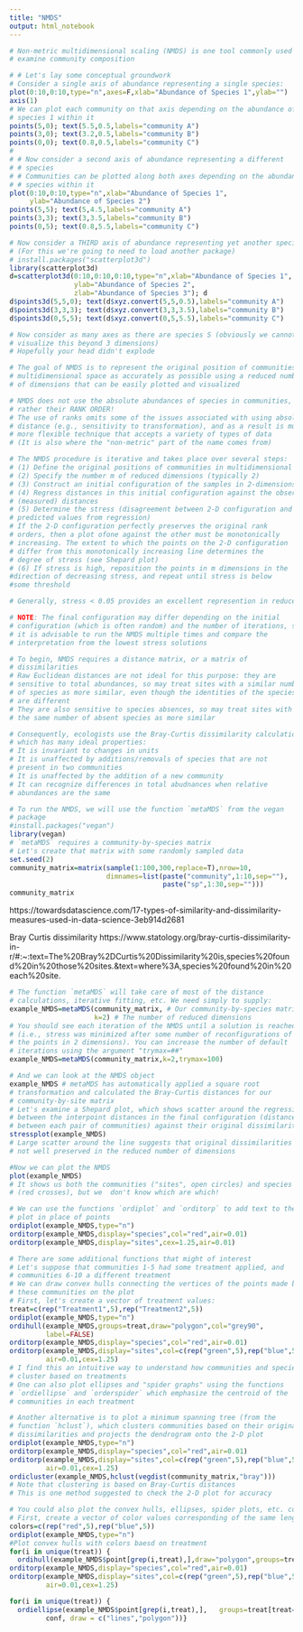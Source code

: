 ```yaml
---
title: "NMDS"
output: html_notebook
---
```




```r
# Non-metric multidimensional scaling (NMDS) is one tool commonly used to 
# examine community composition

# # Let's lay some conceptual groundwork
# Consider a single axis of abundance representing a single species:
plot(0:10,0:10,type="n",axes=F,xlab="Abundance of Species 1",ylab="")
axis(1)
# We can plot each community on that axis depending on the abundance of
# species 1 within it
points(5,0); text(5.5,0.5,labels="community A")
points(3,0); text(3.2,0.5,labels="community B")
points(0,0); text(0.8,0.5,labels="community C")
# 
# # Now consider a second axis of abundance representing a different 
# # species
# # Communities can be plotted along both axes depending on the abundance of
# # species within it
plot(0:10,0:10,type="n",xlab="Abundance of Species 1",
     ylab="Abundance of Species 2")
points(5,5); text(5,4.5,labels="community A")
points(3,3); text(3,3.5,labels="community B")
points(0,5); text(0.8,5.5,labels="community C")

# Now consider a THIRD axis of abundance representing yet another species
# (For this we're going to need to load another package)
# install.packages("scatterplot3d")
library(scatterplot3d)
d=scatterplot3d(0:10,0:10,0:10,type="n",xlab="Abundance of Species 1",
                ylab="Abundance of Species 2",
                zlab="Abundance of Species 3"); d
d$points3d(5,5,0); text(d$xyz.convert(5,5,0.5),labels="community A")
d$points3d(3,3,3); text(d$xyz.convert(3,3,3.5),labels="community B")
d$points3d(0,5,5); text(d$xyz.convert(0,5,5.5),labels="community C")

# Now consider as many axes as there are species S (obviously we cannot 
# visualize this beyond 3 dimensions)
# Hopefully your head didn't explode
```

```r
# The goal of NMDS is to represent the original position of communities in
# multidimensional space as accurately as possible using a reduced number
# of dimensions that can be easily plotted and visualized

# NMDS does not use the absolute abundances of species in communities, but
# rather their RANK ORDER!
# The use of ranks omits some of the issues associated with using absolute
# distance (e.g., sensitivity to transformation), and as a result is much
# more flexible technique that accepts a variety of types of data
# (It is also where the "non-metric" part of the name comes from)

# The NMDS procedure is iterative and takes place over several steps:
# (1) Define the original positions of communities in multidimensional space
# (2) Specify the number m of reduced dimensions (typically 2)
# (3) Construct an initial configuration of the samples in 2-dimensions
# (4) Regress distances in this initial configuration against the observed
# (measured) distances
# (5) Determine the stress (disagreement between 2-D configuration and
# predicted values from regression)
# If the 2-D configuration perfectly preserves the original rank
# orders, then a plot ofone against the other must be monotonically
# increasing. The extent to which the points on the 2-D configuration
# differ from this monotonically increasing line determines the
# degree of stress (see Shepard plot)
# (6) If stress is high, reposition the points in m dimensions in the
#direction of decreasing stress, and repeat until stress is below
#some threshold

# Generally, stress < 0.05 provides an excellent represention in reduced dimensions, < 0.1 is great, < 0.2 is good, and stress > 0.3 provides a poor representation

# NOTE: The final configuration may differ depending on the initial 
# configuration (which is often random) and the number of iterations, so
# it is advisable to run the NMDS multiple times and compare the 
# interpretation from the lowest stress solutions

# To begin, NMDS requires a distance matrix, or a matrix of 
# dissimilarities
# Raw Euclidean distances are not ideal for this purpose: they are 
# sensitive to total abundances, so may treat sites with a similar number
# of species as more similar, even though the identities of the species
# are different
# They are also sensitive to species absences, so may treat sites with
# the same number of absent species as more similar

# Consequently, ecologists use the Bray-Curtis dissimilarity calculation, 
# which has many ideal properties:
# It is invariant to changes in units
# It is unaffected by additions/removals of species that are not 
# present in two communities
# It is unaffected by the addition of a new community
# It can recognize differences in total abudnances when relative 
# abundances are the same

# To run the NMDS, we will use the function `metaMDS` from the vegan 
# package
#install.packages("vegan")
library(vegan)
# `metaMDS` requires a community-by-species matrix
# Let's create that matrix with some randomly sampled data
set.seed(2)
community_matrix=matrix(sample(1:100,300,replace=T),nrow=10,
                        dimnames=list(paste("community",1:10,sep=""),
                                      paste("sp",1:30,sep="")))
community_matrix
```


https://towardsdatascience.com/17-types-of-similarity-and-dissimilarity-measures-used-in-data-science-3eb914d2681

Bray Curtis dissimilarity
https://www.statology.org/bray-curtis-dissimilarity-in-r/#:~:text=The%20Bray%2DCurtis%20Dissimilarity%20is,species%20found%20in%20those%20sites.&text=where%3A,species%20found%20in%20each%20site.

```r
# The function `metaMDS` will take care of most of the distance 
# calculations, iterative fitting, etc. We need simply to supply:
example_NMDS=metaMDS(community_matrix, # Our community-by-species matrix
                     k=2) # The number of reduced dimensions
# You should see each iteration of the NMDS until a solution is reached
# (i.e., stress was minimized after some number of reconfigurations of 
# the points in 2 dimensions). You can increase the number of default 
# iterations using the argument "trymax=##"
example_NMDS=metaMDS(community_matrix,k=2,trymax=100)

# And we can look at the NMDS object
example_NMDS # metaMDS has automatically applied a square root 
# transformation and calculated the Bray-Curtis distances for our 
# community-by-site matrix
# Let's examine a Shepard plot, which shows scatter around the regression
# between the interpoint distances in the final configuration (distances 
# between each pair of communities) against their original dissimilarities
stressplot(example_NMDS)
# Large scatter around the line suggests that original dissimilarities are
# not well preserved in the reduced number of dimensions
```



```r
#Now we can plot the NMDS
plot(example_NMDS)
# It shows us both the communities ("sites", open circles) and species 
# (red crosses), but we  don't know which are which!

# We can use the functions `ordiplot` and `orditorp` to add text to the 
# plot in place of points
ordiplot(example_NMDS,type="n")
orditorp(example_NMDS,display="species",col="red",air=0.01)
orditorp(example_NMDS,display="sites",cex=1.25,air=0.01)
```



```r
# There are some additional functions that might of interest
# Let's suppose that communities 1-5 had some treatment applied, and 
# communities 6-10 a different treatment
# We can draw convex hulls connecting the vertices of the points made by
# these communities on the plot
# First, let's create a vector of treatment values:
treat=c(rep("Treatment1",5),rep("Treatment2",5))
ordiplot(example_NMDS,type="n")
ordihull(example_NMDS,groups=treat,draw="polygon",col="grey90",
         label=FALSE)
orditorp(example_NMDS,display="species",col="red",air=0.01)
orditorp(example_NMDS,display="sites",col=c(rep("green",5),rep("blue",5)),
         air=0.01,cex=1.25)
# I find this an intuitive way to understand how communities and species 
# cluster based on treatments
# One can also plot ellipses and "spider graphs" using the functions 
# `ordiellipse` and `orderspider` which emphasize the centroid of the 
# communities in each treatment
```



```r
# Another alternative is to plot a minimum spanning tree (from the 
# function `hclust`), which clusters communities based on their original 
# dissimilarities and projects the dendrogram onto the 2-D plot
ordiplot(example_NMDS,type="n")
orditorp(example_NMDS,display="species",col="red",air=0.01)
orditorp(example_NMDS,display="sites",col=c(rep("green",5),rep("blue",5)),
         air=0.01,cex=1.25)
ordicluster(example_NMDS,hclust(vegdist(community_matrix,"bray"))) 
# Note that clustering is based on Bray-Curtis distances
# This is one method suggested to check the 2-D plot for accuracy
```



```r
# You could also plot the convex hulls, ellipses, spider plots, etc. colored based on the treatments
# First, create a vector of color values corresponding of the same length as the vector of treatment values
colors=c(rep("red",5),rep("blue",5))
ordiplot(example_NMDS,type="n")
#Plot convex hulls with colors baesd on treatment
for(i in unique(treat)) {
  ordihull(example_NMDS$point[grep(i,treat),],draw="polygon",groups=treat[treat==i],col=colors[grep(i,treat)],label=F) } 
orditorp(example_NMDS,display="species",col="red",air=0.01)
orditorp(example_NMDS,display="sites",col=c(rep("green",5),rep("blue",5)),
         air=0.01,cex=1.25)

for(i in unique(treat)) {
  ordiellipse(example_NMDS$point[grep(i,treat),],   groups=treat[treat==i], col=colors[grep(i,treat)],label=F, display="sites", kind = c("sd","se", "ehull"),
         conf, draw = c("lines","polygon"))}


```



